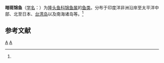 {{Speciesbox 
| taxon = Thalassoma umbrostigma
| binomial_authority = (Ruppell, 1835)<ref name='id7774'>{{cite web| url =http://www.bioinfo.cn/db05/BjdwSpecies.php?action=view&id=7774| title =暗斑锦鱼| work =《中国动物物种编目数据库》| publisher =中国科学院微生物研究所| author =中国科学院动物研究所| accessdate =2009-04-16| deadurl =yes| archiveurl =https://web.archive.org/web/20160305001442/http://www.bioinfo.cn/db05/BjdwSpecies.php?action=view&id=7774| archivedate =2016-03-05}}</ref>
}}

'''暗斑锦鱼'''（[[学名|学名]]：{{lang|la|''Thalassoma umbrostigma''}}）为[[隆头鱼科|隆头鱼科]][[锦鱼属|锦鱼属]]的[[鱼类|鱼类]]。分布于印度洋非洲沿岸至太平洋中部、北至日本、[[台湾岛|台湾岛]]以及南海诸岛等。<ref name='id7774'/>

== 参考文献 ==
{{reflist}}

{{Taxonbar|from=Q11090356}}

[[Category:锦鱼属|A]]
[[Category:1835年描述的鱼类|A]]